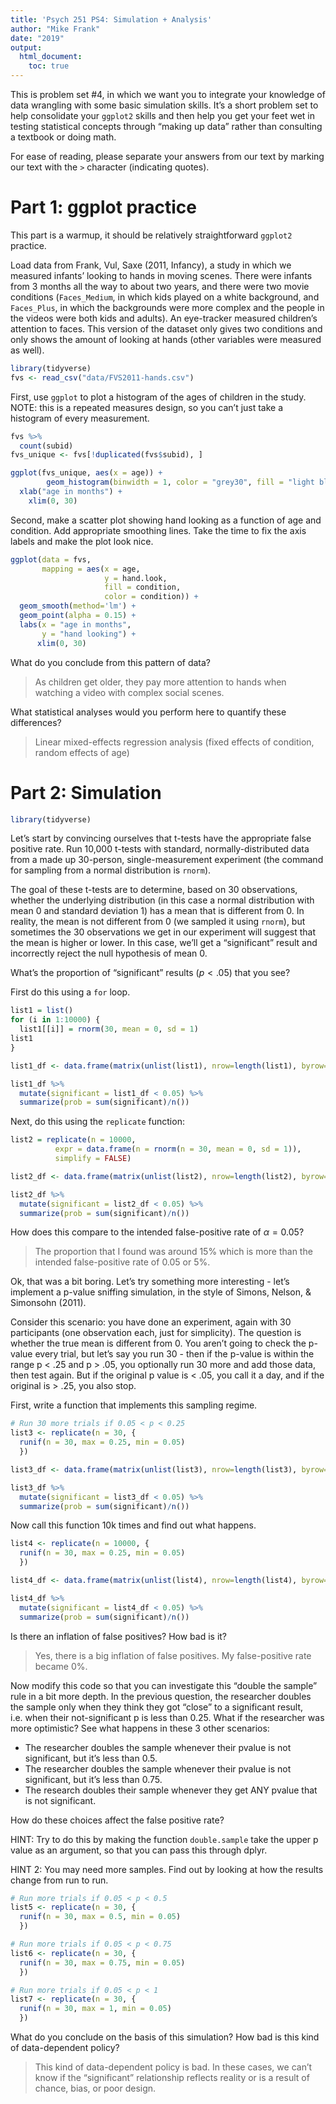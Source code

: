 ```yaml
---
title: 'Psych 251 PS4: Simulation + Analysis'
author: "Mike Frank"
date: "2019"
output: 
  html_document:
    toc: true
---
```


This is problem set #4, in which we want you to integrate your knowledge of data wrangling with some basic simulation skills. It's a short problem set to help consolidate your `ggplot2` skills and then help you get your feet wet in testing statistical concepts through "making up data" rather than consulting a textbook or doing math. 

For ease of reading, please separate your answers from our text by marking our text with the `>` character (indicating quotes). 

# Part 1: ggplot practice

This part is a warmup, it should be relatively straightforward `ggplot2` practice.

Load data from Frank, Vul, Saxe (2011, Infancy), a study in which we measured infants' looking to hands in moving scenes. There were infants from 3 months all the way to about two years, and there were two movie conditions (`Faces_Medium`, in which kids played on a white background, and `Faces_Plus`, in which the backgrounds were more complex and the people in the videos were both kids and adults). An eye-tracker measured children's attention to faces. This version of the dataset only gives two conditions and only shows the amount of looking at hands (other variables were measured as well). 

```r
library(tidyverse)
fvs <- read_csv("data/FVS2011-hands.csv")
```

First, use `ggplot` to plot a histogram of the ages of children in the study. NOTE: this is a repeated measures design, so you can't just take a histogram of every measurement. 

```r
fvs %>%
  count(subid)
fvs_unique <- fvs[!duplicated(fvs$subid), ]

ggplot(fvs_unique, aes(x = age)) +
        geom_histogram(binwidth = 1, color = "grey30", fill = "light blue") +
  xlab("age in months") +
    xlim(0, 30)
```

Second, make a scatter plot showing hand looking as a function of age and condition. Add appropriate smoothing lines. Take the time to fix the axis labels and make the plot look nice.

```r
ggplot(data = fvs,
       mapping = aes(x = age,
                     y = hand.look,
                     fill = condition,
                     color = condition)) +
  geom_smooth(method='lm') +
  geom_point(alpha = 0.15) + 
  labs(x = "age in months",
       y = "hand looking") +
      xlim(0, 30)
```

What do you conclude from this pattern of data?

> As children get older, they pay more attention to hands when watching a video with complex social scenes.

What statistical analyses would you perform here to quantify these differences?

> Linear mixed-effects regression analysis (fixed effects of condition, random effects of age)


# Part 2: Simulation

```r
library(tidyverse)
```

Let's start by convincing ourselves that t-tests have the appropriate false positive rate. Run 10,000 t-tests with standard, normally-distributed data from a made up 30-person, single-measurement experiment (the command for sampling from a normal distribution is `rnorm`).

The goal of these t-tests are to determine, based on 30 observations, whether the underlying distribution (in this case a normal distribution with mean 0 and standard deviation 1) has a mean that is different from 0. In reality, the mean is not different from 0 (we sampled it using `rnorm`), but sometimes the 30 observations we get in our experiment will suggest that the mean is higher or lower. In this case, we'll get a "significant" result and incorrectly reject the null hypothesis of mean 0.

What's the proportion of "significant" results ($p < .05$) that you see?

First do this using a `for` loop.

```r
list1 = list()
for (i in 1:10000) {
  list1[[i]] = rnorm(30, mean = 0, sd = 1)
list1
}

list1_df <- data.frame(matrix(unlist(list1), nrow=length(list1), byrow=T))

list1_df %>% 
  mutate(significant = list1_df < 0.05) %>% 
  summarize(prob = sum(significant)/n())
```

Next, do this using the `replicate` function:

```r
list2 = replicate(n = 10000, 
          expr = data.frame(n = rnorm(n = 30, mean = 0, sd = 1)),
          simplify = FALSE)

list2_df <- data.frame(matrix(unlist(list2), nrow=length(list2), byrow=T))

list2_df %>% 
  mutate(significant = list2_df < 0.05) %>% 
  summarize(prob = sum(significant)/n())
```

How does this compare to the intended false-positive rate of $\alpha=0.05$?

> The proportion that I found was around 15% which is more than the intended false-positive rate of 0.05 or 5%.

Ok, that was a bit boring. Let's try something more interesting - let's implement a p-value sniffing simulation, in the style of Simons, Nelson, & Simonsohn (2011).

Consider this scenario: you have done an experiment, again with 30 participants (one observation each, just for simplicity). The question is whether the true mean is different from 0. You aren't going to check the p-value every trial, but let's say you run 30 - then if the p-value is within the range p < .25 and p > .05, you optionally run 30 more and add those data, then test again. But if the original p value is < .05, you call it a day, and if the original is > .25, you also stop.  

First, write a function that implements this sampling regime.

```r
# Run 30 more trials if 0.05 < p < 0.25 
list3 <- replicate(n = 30, {
  runif(n = 30, max = 0.25, min = 0.05)
  })

list3_df <- data.frame(matrix(unlist(list3), nrow=length(list3), byrow=T))

list3_df %>% 
  mutate(significant = list3_df < 0.05) %>% 
  summarize(prob = sum(significant)/n())
```

Now call this function 10k times and find out what happens. 

```r
list4 <- replicate(n = 10000, {
  runif(n = 30, max = 0.25, min = 0.05)
  })

list4_df <- data.frame(matrix(unlist(list4), nrow=length(list4), byrow=T))

list4_df %>% 
  mutate(significant = list4_df < 0.05) %>% 
  summarize(prob = sum(significant)/n())
```

Is there an inflation of false positives? How bad is it?

> Yes, there is a big inflation of false positives. My false-positive rate became 0%.

Now modify this code so that you can investigate this "double the sample" rule in a bit more depth. In the previous question, the researcher doubles the sample only when they think they got "close" to a significant result, i.e. when their not-significant p is less than 0.25. What if the researcher was more optimistic? See what happens in these 3 other scenarios:

* The researcher doubles the sample whenever their pvalue is not significant, but it's less than 0.5.
* The researcher doubles the sample whenever their pvalue is not significant, but it's less than 0.75.
* The research doubles their sample whenever they get ANY pvalue that is not significant.

How do these choices affect the false positive rate?

HINT: Try to do this by making the function `double.sample` take the upper p value as an argument, so that you can pass this through dplyr.

HINT 2: You may need more samples. Find out by looking at how the results change from run to run.

```r
# Run more trials if 0.05 < p < 0.5
list5 <- replicate(n = 30, {
  runif(n = 30, max = 0.5, min = 0.05)
  })

# Run more trials if 0.05 < p < 0.75
list6 <- replicate(n = 30, {
  runif(n = 30, max = 0.75, min = 0.05)
  })

# Run more trials if 0.05 < p < 1
list7 <- replicate(n = 30, {
  runif(n = 30, max = 1, min = 0.05)
  })
```

What do you conclude on the basis of this simulation? How bad is this kind of data-dependent policy?

> This kind of data-dependent policy is bad. In these cases, we can't know if the "significant" relationship reflects reality or is a result of chance, bias, or poor design.
